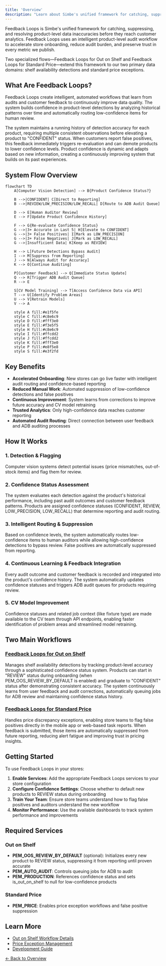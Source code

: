 ```yaml
---
title: 'Overview'
description: "Learn about Simbe's unified framework for catching, suppressing, and resolving product-level data inaccuracies"
---
```


Feedback Loops is Simbe's unified framework for catching, suppressing, and resolving product-level data inaccuracies before they reach customer analytics. Feedback Loops uses an intelligent product-level audit workflow to accelerate store onboarding, reduce audit burden, and preserve trust in every metric we publish.

Two specialized flows—Feedback Loops for Out on Shelf and Feedback Loops for Standard Price—extend this framework to our two primary data domains: shelf availability detections and standard price exceptions.

## What Are Feedback Loops?

Feedback Loops create intelligent, automated workflows that learn from audits and customer feedback to continuously improve data quality. The system builds confidence in product-level detections by analyzing historical patterns over time and automatically routing low-confidence items for human review.

The system maintains a running history of detection accuracy for each product, requiring multiple consistent observations before elevating a product to "CONFIDENT" status. When customers report false positives, this feedback immediately triggers re-evaluation and can demote products to lower confidence levels. Product confidence is dynamic and adapts based on new information, creating a continuously improving system that builds on its past experiences.

## System Flow Overview

```mermaid
flowchart TD
    A[Computer Vision Detection] --> B{Product Confidence Status?}
    
    B -->|CONFIDENT| C[Direct to Reporting]
    B -->|REVIEW/LOW_PRECISION/LOW_RECALL| D[Route to ADB Audit Queue]
    
    D --> E[Human Auditor Review]
    E --> F[Update Product Confidence History]
    
    F --> G{Re-evaluate Confidence Status}
    G -->|3+ Accurate in Last 5| H[Elevate to CONFIDENT]
    G -->|3+ False Positives| I[Mark as LOW_PRECISION]
    G -->|3+ False Negatives| J[Mark as LOW_RECALL]
    G -->|Insufficient Data| K[Keep as REVIEW]
    
    H --> L[Future Detections Bypass Audit]
    I --> M[Suppress from Reporting]
    J --> N[Always Audit for Accuracy]
    K --> O[Continue Auditing]
    
    P[Customer Feedback] --> Q[Immediate Status Update]
    Q --> R[Trigger ADB Audit Queue]
    R --> E
    
    S[CV Model Training] --> T[Access Confidence Data via API]
    T --> U[Identify Problem Areas]
    U --> V[Retrain Models]
    V --> A
    
    style A fill:#e1f5fe
    style C fill:#c8e6c9
    style D fill:#fff3e0
    style E fill:#f3e5f5
    style H fill:#c8e6c9
    style I fill:#ffcdd2
    style J fill:#ffcdd2
    style K fill:#fff3e0
    style P fill:#e8f5e8
    style S fill:#e3f2fd
```

## Key Benefits

- **Accelerated Onboarding**: New stores can go live faster with intelligent audit routing and confidence-based reporting
- **Reduced Manual Work**: Automated suppression of low-confidence detections and false positives
- **Continuous Improvement**: System learns from corrections to improve future accuracy and CV model retraining
- **Trusted Analytics**: Only high-confidence data reaches customer reporting
- **Automated Audit Routing**: Direct connection between user feedback and ADB auditing processes

## How It Works

### 1. Detection & Flagging
Computer vision systems detect potential issues (price mismatches, out-of-stock items) and flag them for review.

### 2. Confidence Status Assessment
The system evaluates each detection against the product's historical performance, including past audit outcomes and customer feedback patterns. Products are assigned confidence statuses (CONFIDENT, REVIEW, LOW_PRECISION, LOW_RECALL) that determine reporting and audit routing.

### 3. Intelligent Routing & Suppression
Based on confidence levels, the system automatically routes low-confidence items to human auditors while allowing high-confidence detections to bypass review. False positives are automatically suppressed from reporting.

### 4. Continuous Learning & Feedback Integration
Every audit outcome and customer feedback is recorded and integrated into the product's confidence history. The system automatically updates confidence statuses and triggers ADB audit queues for products requiring review.

### 5. CV Model Improvement
Confidence statuses and related job context (like fixture type) are made available to the CV team through API endpoints, enabling faster identification of problem areas and streamlined model retraining.

## Two Main Workflows

### [Feedback Loops for Out on Shelf](/internal/services/feedback-loops/out-on-shelf)
Manages shelf availability detections by tracking product-level accuracy through a sophisticated confidence status system. Products can start in "REVIEW" status during onboarding (when PEM_OOS_REVIEW_BY_DEFAULT is enabled) and graduate to "CONFIDENT" status after demonstrating consistent accuracy. The system continuously learns from user feedback and audit corrections, automatically queuing jobs for ADB review and maintaining confidence status history.

### [Feedback Loops for Standard Price](/internal/services/feedback-loops/standard-price)
Handles price discrepancy exceptions, enabling store teams to flag false positives directly in the mobile app or web-based task reports. When feedback is submitted, those items are automatically suppressed from future reporting, reducing alert fatigue and improving trust in pricing insights.

## Getting Started

To use Feedback Loops in your stores:

1. **Enable Services**: Add the appropriate Feedback Loops services to your store configuration
2. **Configure Confidence Settings**: Choose whether to default new products to REVIEW status during onboarding
3. **Train Your Team**: Ensure store teams understand how to flag false positives and auditors understand the new workflow
4. **Monitor Performance**: Use the available dashboards to track system performance and improvements

## Required Services

### Out on Shelf
- **PEM_OOS_REVIEW_BY_DEFAULT** (optional): Initializes every new product to REVIEW status, suppressing it from reporting until proven accurate
- **PEM_AUTO_AUDIT**: Controls queuing jobs for ADB to audit
- **PEM_PRODUCTION**: References confidence status and sets is_out_on_shelf to null for low-confidence products

### Standard Price
- **PEM_PRICE**: Enables price exception workflows and false positive suppression

## Learn More

- [Out on Shelf Workflow Details](/internal/services/feedback-loops/out-on-shelf)
- [Price Exception Management](/internal/services/feedback-loops/standard-price)
- [Development Guide](/development)

[← Back to Overview](/overview)
